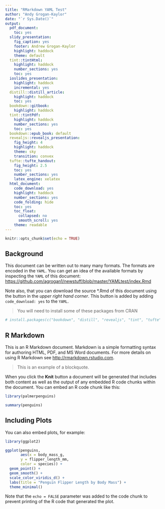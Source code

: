 ```yaml
---
title: "RMarkdown YAML Test"
author: "Andy Grogan-Kaylor"
date: "`r Sys.Date()`"
output:
  pdf_document:
    toc: yes
  slidy_presentation:
    fig_caption: yes
    footer: Andrew Grogan-Kaylor
    highlight: haddock
    theme: default
  tint::tintHtml:
    highlight: haddock
    number_sections: yes
    toc: yes
  ioslides_presentation:
    highlight: haddock
    incremental: yes
  distill::distill_article:
    highlight: haddock
    toc: yes
  bookdown::gitbook:
    highlight: haddock
  tint::tintPdf:
    highlight: haddock
    number_sections: yes
    toc: yes
  bookdown::epub_book: default
  revealjs::revealjs_presentation:
    fig_height: 4
    highlight: haddock
    theme: sky
    transition: convex
  tufte::tufte_handout:
    fig_height: 2.5
    toc: yes
    number_sections: yes
    latex_engine: xelatex
  html_document:
    code_download: yes
    highlight: haddock
    number_sections: yes
    code_folding: hide
    toc: yes
    toc_float:
      collapsed: no
      smooth_scroll: yes
    theme: readable
---
```


```r

knitr::opts_chunk$set(echo = TRUE)

```

## Background 

This document can be written out to many many formats. The formats are encoded in the `YAML`. You can get an idea of the available formats by inspecting the `YAML` of this document: [https://github.com/agrogan1/newstuff/blob/master/YAMLtest/index.Rmd](https://github.com/agrogan1/newstuff/blob/master/YAMLtest/index.Rmd)

Note also, that you can download the source \*.Rmd of  this document using the button in the *upper right hand corner*. This button is added by adding `code_download: yes` to the `YAML`.

> You will need to install some of these packages from CRAN

```r

# install.packages(c("bookdown", "distill", "revealjs", "tint", "tufte"))

```

## R Markdown

This is an R Markdown document. Markdown is a simple formatting syntax for authoring HTML, PDF, and MS Word documents. For more details on using R Markdown see <http://rmarkdown.rstudio.com>.

> This is an example of a blockquote.

When you click the **Knit** button a document will be generated that includes both content as well as the output of any embedded R code chunks within the document. You can embed an R code chunk like this:

```r

library(palmerpenguins)

summary(penguins)

```

## Including Plots

You can also embed plots, for example:

```r

library(ggplot2)

ggplot(penguins,
       aes(x = body_mass_g,
       y = flipper_length_mm,
       color = species)) + 
  geom_point() + 
  geom_smooth() +
  scale_color_viridis_d() +
  labs(title = "Penguin Flipper Length by Body Mass") +
  theme_minimal()


```

Note that the `echo = FALSE` parameter was added to the code chunk to prevent printing of the R code that generated the plot.
